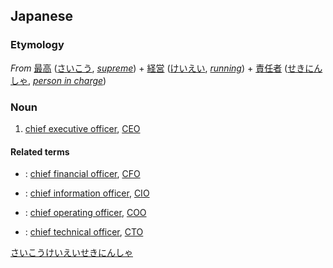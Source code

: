 ==Japanese==
{{ja-kanjitab|さい|こう|けい|えい|せき|にん|しゃ|yomi=on}}

===Etymology===
''From'' [[最高]] ([[さいこう]], ''[[supreme]]'') + [[経営]] ([[けいえい]], ''[[running]]'') + [[責任者]] ([[せきにんしゃ]], ''[[person in charge]]'')

===Noun===
{{ja-noun|さいこう けいえい せきにんしゃ}}

# [[chief executive officer]], [[CEO]]

====Related terms====
* {{ja-r|最高財務責任者|さいこう ざいむ せきにんしゃ}}: [[chief financial officer]], [[CFO]]
* {{ja-r|最高情報責任者|さいこう じょうほう せきにんしゃ}}: [[chief information officer]], [[CIO]]
* {{ja-r|最高執行責任者|さいこう しっこう せきにんしゃ}}: [[chief operating officer]], [[COO]]
* {{ja-r|最高技術責任者|さいこう ぎじゅつ せきにんしゃ}}: [[chief technical officer]], [[CTO]]

[[Category:ja:Business|さいこうけいえいせきにんしゃ]]